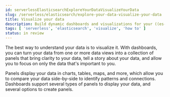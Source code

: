 ```yaml
---
id: serverlessElasticsearchExploreYourDataVisualizeYourData
slug: /serverless/elasticsearch/explore-your-data-visualize-your-data
title: Visualize your data
description: Build dynamic dashboards and visualizations for your ((es-serverless)) data.
tags: [ 'serverless', 'elasticsearch', 'visualize', 'how to' ]
status: in review
---
```


<DocBadge template="technical preview" />
The best way to understand your data is to visualize it. With dashboards, you can turn your data from one or more data views into a collection of panels that bring clarity to your data, tell a story about your data, and allow you to focus on only the data that's important to you. 

Panels display your data in charts, tables, maps, and more, which allow you to compare your data side-by-side to identify patterns and connections. Dashboards support several types of panels to display your data, and several options to create panels.





